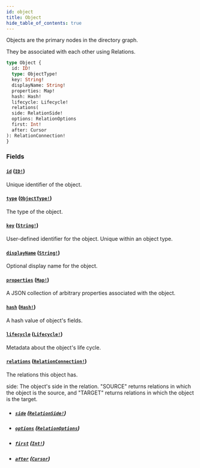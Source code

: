 ```yaml
---
id: object
title: Object
hide_table_of_contents: true
---
```



Objects are the primary nodes in the directory graph.

They be associated with each other using Relations.

```graphql
type Object {
  id: ID!
  type: ObjectType!
  key: String!
  displayName: String!
  properties: Map!
  hash: Hash!
  lifecycle: Lifecycle!
  relations(
  side: RelationSide!
  options: RelationOptions
  first: Int!
  after: Cursor
): RelationConnection!
}
```


### Fields

#### [`id`](#) ([`ID!`](/docs/directory-api-reference/schema/common/scalars/id))

Unique identifier of the object.


#### [`type`](#) ([`ObjectType!`](/docs/directory-api-reference/schema/object-types/objects/object-type))

The type of the object.


#### [`key`](#) ([`String!`](/docs/directory-api-reference/schema/common/scalars/string))

User-defined identifier for the object. Unique within an object type.


#### [`displayName`](#) ([`String!`](/docs/directory-api-reference/schema/common/scalars/string))

Optional display name for the object.


#### [`properties`](#) ([`Map!`](/docs/directory-api-reference/schema/common/scalars/map))

A JSON collection of arbitrary properties associated with the object.


#### [`hash`](#) ([`Hash!`](/docs/directory-api-reference/schema/common/scalars/hash))

A hash value of object's fields.


#### [`lifecycle`](#) ([`Lifecycle!`](/docs/directory-api-reference/schema/common/objects/lifecycle))

Metadata about the object's life cycle.


#### [`relations`](#) ([`RelationConnection!`](/docs/directory-api-reference/schema/relations/objects/relation-connection))

The relations this object has.

side: The object's side in the relation. "SOURCE" returns relations in which the object is the source, and
"TARGET" returns relations in which the object is the target.
- ##### [`side`](#) ([`RelationSide!`](/docs/directory-api-reference/schema/objects/enums/relation-side))




- ##### [`options`](#) ([`RelationOptions`](/docs/directory-api-reference/schema/objects/inputs/relation-options))




- ##### [`first`](#) ([`Int!`](/docs/directory-api-reference/schema/common/scalars/int))




- ##### [`after`](#) ([`Cursor`](/docs/directory-api-reference/schema/common/scalars/cursor))






